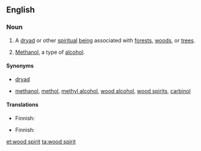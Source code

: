 ==English==
{{wikipedia}}

===Noun===
{{en-noun|s|-|head=[[wood]] [[spirit]]}}

# {{context|countable}} A [[dryad]] or other [[spiritual]] [[being]] associated with [[forest]]s, [[woods]], or [[tree]]s.
# {{context|uncountable|often '''the wood spirit'''}} [[methanol|Methanol]], a type of [[alcohol]].

====Synonyms====
* {{sense|spiritual being}} [[dryad]]
* {{sense|alcohol}} [[methanol]], [[methol]], [[methyl alcohol]], [[wood alcohol]], [[wood spirits]], [[carbinol]]

====Translations====
{{trans-top|spiritual being}}
* Finnish: {{t-|fi|metsänhenki}}
{{trans-mid}}
{{trans-bottom}}

{{trans-top|alcohol}}
* Finnish: {{t+|fi|metanoli}}
{{trans-mid}}
{{trans-bottom}}

[[et:wood spirit]]
[[ta:wood spirit]]